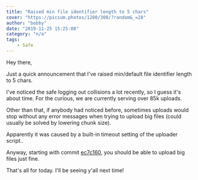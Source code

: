```yaml
---
title: "Raised min file identifier length to 5 chars"
cover: "https://picsum.photos/1280/300/?random&_=28"
author: "bobby"
date: "2019-11-25 15:25:00"
category: "n/a"
tags:
    - Safe
---
```


Hey there,

Just a quick announcement that I've raised min/default file identifier length to 5 chars.

I've noticed the safe logging out collisions a lot recently, so I guess it's about time. For the curious, we are currently serving over 85k uploads.

Other than that, if anybody had noticed before, sometimes uploads would stop without any error messages when trying to upload big files (could usually be solved by lowering chunk size).

Apparently it was caused by a built-in timeout setting of the uploader script..

Anyway, starting with commit [ec7c160](https://github.com/BobbyWibowo/lolisafe/commit/ec7c160f31cefd321f4de67d5ce6eb4901a1e628), you should be able to upload big files just fine.

That's all for today. I'll be seeing y'all next time!
